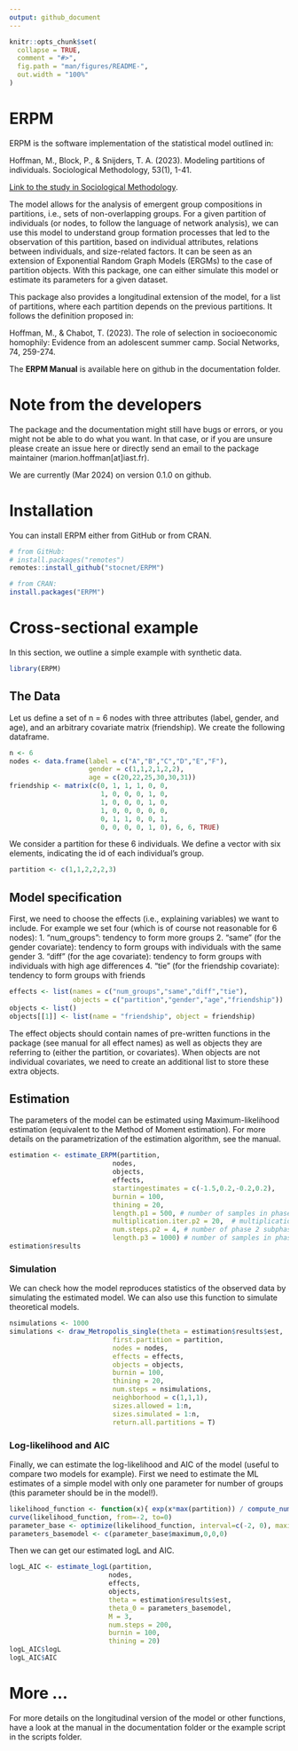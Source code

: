 ```yaml
---
output: github_document
---
```


<!-- README.md is generated from README.Rmd. Please edit that file -->

```r
knitr::opts_chunk$set(
  collapse = TRUE,
  comment = "#>",
  fig.path = "man/figures/README-",
  out.width = "100%"
)
```


# ERPM

<!-- badges: start -->
<!-- badges: end -->

ERPM is the software implementation of the statistical model outlined in:

Hoffman, M., Block, P., & Snijders, T. A. (2023). Modeling partitions of individuals. Sociological Methodology, 53(1), 1-41.

[Link to the study in Sociological Methodology](https://doi.org/10.1177/00811750221145166).

The model allows for the analysis of emergent group compositions in partitions, i.e., sets of non-overlapping groups. For a given partition of individuals (or nodes, to follow the language of network analysis), we can use this model to understand group formation processes that led to the observation of this partition, based on individual attributes, relations between individuals, and size-related factors. It can be seen as an extension of Exponential Random Graph Models (ERGMs) to the case of partition objects. With this package, one can either simulate this model or estimate its parameters for a given dataset.

This package also provides a longitudinal extension of the model, for a list of partitions, where each partition depends on the previous partitions. It follows the definition proposed in:

Hoffman, M., & Chabot, T. (2023). The role of selection in socioeconomic homophily: Evidence from an adolescent summer camp. Social Networks, 74, 259-274.

The **ERPM Manual** is available here on github in the documentation folder.

# Note from the developers

The package and the documentation might still have bugs or errors, or you might not be able to do what you want. 
In that case, or if you are unsure please create an issue here or directly send an email to the package maintainer (marion.hoffman[at]iast.fr).

We are currently (Mar 2024) on version 0.1.0 on github. 

# Installation

You can install ERPM either from GitHub or from CRAN.

``` r
# from GitHub:
# install.packages("remotes")
remotes::install_github("stocnet/ERPM")
```

``` r
# from CRAN:
install.packages("ERPM")
```

# Cross-sectional example

In this section, we outline a simple example with synthetic data.

```r
library(ERPM)
```

## The Data

Let us define a set of n = 6 nodes with three attributes (label, gender, and age), and an arbitrary covariate matrix (friendship). 
We create the following dataframe.

```r
n <- 6 
nodes <- data.frame(label = c("A","B","C","D","E","F"),
                    gender = c(1,1,2,1,2,2),
                    age = c(20,22,25,30,30,31)) 
friendship <- matrix(c(0, 1, 1, 1, 0, 0,
                       1, 0, 0, 0, 1, 0,
                       1, 0, 0, 0, 1, 0,
                       1, 0, 0, 0, 0, 0,
                       0, 1, 1, 0, 0, 1,
                       0, 0, 0, 0, 1, 0), 6, 6, TRUE) 
```

We consider a partition for these 6 individuals. We define a vector with six elements, indicating the id of each individual's group.

```r
partition <- c(1,1,2,2,2,3)
```

## Model specification

First, we need to choose the effects (i.e., explaining variables) we want to include. For example we set four (which is of course not reasonable for 6 nodes):
  1. "num_groups": tendency to form more groups
  2. "same" (for the gender covariate): tendency to form groups with individuals with the same gender
  3. "diff" (for the age covariate): tendency to form groups with individuals with high age differences
  4. "tie" (for the friendship covariate): tendency to form groups with friends

```r
effects <- list(names = c("num_groups","same","diff","tie"),
                objects = c("partition","gender","age","friendship"))
objects <- list()
objects[[1]] <- list(name = "friendship", object = friendship)
```

The effect objects should contain names of pre-written functions in the package (see manual for all effect names) as well as objects they are referring to (either the partition, or covariates). When objects are not individual covariates, we need to create an additional list to store these extra objects.

## Estimation 

The parameters of the model can be estimated using Maximum-likelihood estimation (equivalent to the Method of Moment estimation). For more details on the parametrization of the estimation algorithm, see the manual.

```r
estimation <- estimate_ERPM(partition, 
                          nodes, 
                          objects, 
                          effects, 
                          startingestimates = c(-1.5,0.2,-0.2,0.2), 
                          burnin = 100, 
                          thining = 20,
                          length.p1 = 500, # number of samples in phase 1
                          multiplication.iter.p2 = 20,  # multiplication factor for the number of iteration in phase 2 subphases 
                          num.steps.p2 = 4, # number of phase 2 subphases
                          length.p3 = 1000) # number of samples in phase 3
estimation$results
```


### Simulation

We can check how the model reproduces statistics of the observed data by simulating the estimated model. We can also use this function to simulate theoretical models.

```r
nsimulations <- 1000
simulations <- draw_Metropolis_single(theta = estimation$results$est, 
                          first.partition = partition, 
                          nodes = nodes, 
                          effects = effects, 
                          objects = objects, 
                          burnin = 100, 
                          thining = 20, 
                          num.steps = nsimulations, 
                          neighborhood = c(1,1,1), 
                          sizes.allowed = 1:n,
                          sizes.simulated = 1:n,
                          return.all.partitions = T)
```


### Log-likelihood and AIC

Finally, we can estimate the log-likelihood and AIC of the model (useful to compare two models for example). First we need to estimate the ML estimates of a simple model with only one parameter for number of groups (this parameter should be in the model!).

```r
likelihood_function <- function(x){ exp(x*max(partition)) / compute_numgroups_denominator(n,x)}
curve(likelihood_function, from=-2, to=0)
parameter_base <- optimize(likelihood_function, interval=c(-2, 0), maximum=TRUE)
parameters_basemodel <- c(parameter_base$maximum,0,0,0)
```

Then we can get our estimated logL and AIC.

```r
logL_AIC <- estimate_logL(partition,
                         nodes,
                         effects, 
                         objects,
                         theta = estimation$results$est,
                         theta_0 = parameters_basemodel,
                         M = 3,
                         num.steps = 200,
                         burnin = 100,
                         thining = 20)
logL_AIC$logL
logL_AIC$AIC
```

# More ...

For more details on the longitudinal version of the model or other functions, have a look at the manual in the documentation folder or the example script in the scripts folder.